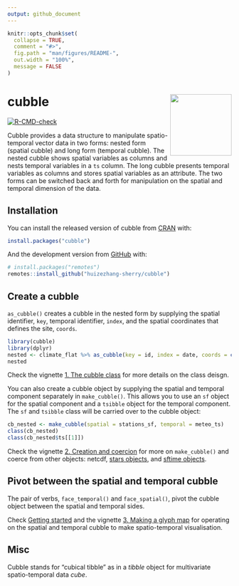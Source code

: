 ```yaml
---
output: github_document
---
```


<!-- README.md is generated from README.Rmd. Please edit that file -->

```r
knitr::opts_chunk$set(
  collapse = TRUE,
  comment = "#>",
  fig.path = "man/figures/README-",
  out.width = "100%",
  message = FALSE
)
```

# cubble <a href='https://huizezhang-sherry.github.io/cubble/'><img src='man/figures/logo.svg' align="right" height="138.5" /></a>

<!-- badges: start -->
[![R-CMD-check](https://github.com/huizezhang-sherry/cubble/workflows/R-CMD-check/badge.svg)](https://github.com/huizezhang-sherry/cubble/actions)
<!-- badges: end -->

Cubble provides a data structure to manipulate spatio-temporal vector data in two forms: nested form (spatial cubble) and long form (temporal cubble). The nested cubble shows spatial variables as columns and nests temporal variables in a `ts` column. The long cubble presents temporal variables as columns and stores spatial variables as an attribute. The two forms can be switched back and forth for manipulation on the spatial and temporal dimension of the data. 

## Installation

You can install the released version of cubble from [CRAN](https://CRAN.R-project.org) with:

``` r
install.packages("cubble")
```

And the development version from [GitHub](https://github.com/) with:

``` r
# install.packages("remotes")
remotes::install_github("huizezhang-sherry/cubble")
```
## Create a cubble 

`as_cubble()` creates a cubble in the nested form by supplying the spatial identifier, `key`, temporal identifier, `index`, and the spatial coordinates that defines the site, `coords`.

```r
library(cubble)
library(dplyr)
nested <- climate_flat %>% as_cubble(key = id, index = date, coords = c(long, lat))
nested
```

Check the vignette [1. The cubble class](class.html) for more details on the class deisgn. 

You can also create a cubble object by supplying the spatial and temporal component separately in `make_cubble()`. This allows you to use an `sf` object for the spatial component and a `tsibble` object for the temporal component. The `sf` and `tsibble` class will be carried over to the cubble object: 

```r
cb_nested <- make_cubble(spatial = stations_sf, temporal = meteo_ts)
class(cb_nested)
class(cb_nested$ts[[1]])
```

Check the vignette [2. Creation and coercion](create.html) for more on `make_cubble()` and coerce from other objects: netcdf, [stars objects](https://r-spatial.github.io/stars/), and [sftime objects](https://r-spatial.github.io/sftime/).

## Pivot between the spatial and temporal cubble

The pair of verbs, `face_temporal()` and `face_spatial()`, pivot the cubble object between the spatial and temporal sides. 

Check [Getting started](cubble.html) and the vignette [3. Making a glyph map](glyph.html) for operating on the spatial and temporal cubble to make spatio-temporal visualisation.


## Misc

Cubble stands for "cubical tibble" as in a *tibble* object for multivariate spatio-temporal data *cube*.
